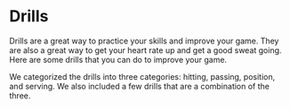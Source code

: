 # Drills

Drills are a great way to practice your skills and improve your game. They are also a great way to get your heart rate up and get a good sweat going. Here are some drills that you can do to improve your game.

We categorized the drills into three categories: hitting, passing, position, and serving. We also included a few drills that are a combination of the three.